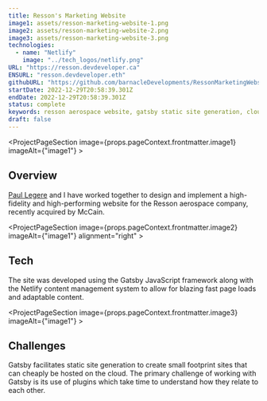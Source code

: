 ```yaml
---
title: Resson's Marketing Website
image1: assets/resson-marketing-website-1.png
image2: assets/resson-marketing-website-2.png
image3: assets/resson-marketing-website-3.png
technologies:
  - name: "Netlify"
    image: "../tech_logos/netlify.png"
URL: "https://resson.devdeveloper.ca"
ENSURL: "resson.devdeveloper.eth"
githubURL: "https://github.com/barnacleDevelopments/RessonMarketingWebsite"
startDate: 2022-12-29T20:58:39.301Z
endDate: 2022-12-29T20:58:39.301Z
status: complete
keywords: resson aerospace website, gatsby static site generation, cloud-hosted website with netlify, high-performance web design, responsive design for aerospace, content management with netlify cms, mccain acquisition website, seo optimization for gatsby sites, paul legere web development, javascript framework for static sites, fast-loading gatsby websites, gatsby plugin integration challenges, scalable websites on the cloud, static site for aerospace industry, Devin Davis
draft: false
---
```


<ProjectPageSection image={props.pageContext.frontmatter.image1} imageAlt={"image1"} >

## Overview

[Paul Legere](https://www.linkedin.com/in/paul-legere) and I have worked together to design and implement a high-fidelity and high-performing website for the Resson aerospace company, recently acquired by McCain.
</ProjectPageSection>

<ProjectPageSection image={props.pageContext.frontmatter.image2} imageAlt={"image1"} alignment="right" >

## Tech

The site was developed using the Gatsby JavaScript framework along with the Netlify content management system to allow for blazing fast page loads and adaptable content.
<TechListing technologies={props.pageContext.frontmatter.technologies} />
</ProjectPageSection>

<ProjectPageSection image={props.pageContext.frontmatter.image3} imageAlt={"image1"} >

## Challenges

G﻿atsby facilitates static site generation to create small footprint sites that can cheaply be hosted on the cloud. The primary challenge of working with Gatsby is its use of plugins which take time to understand how they relate to each other.
</ProjectPageSection>
